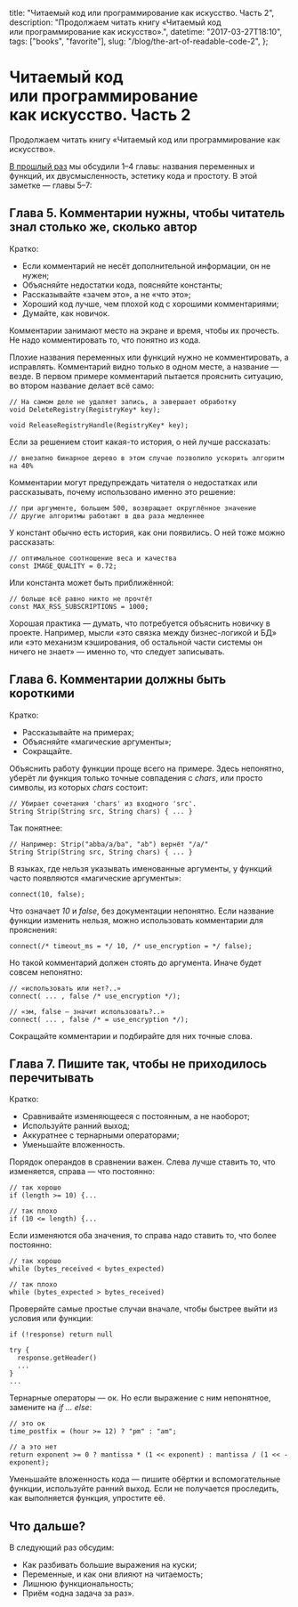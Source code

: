   title: "Читаемый код или программирование как искусство. Часть 2",
  description: "Продолжаем читать книгу «Читаемый код или программирование как искусство».",
  datetime: "2017-03-27T18:10",
  tags: ["books", "favorite"],
  slug: "/blog/the-art-of-readable-code-2",
};

# Читаемый код или программирование как искусство. Часть 2

Продолжаем читать книгу «Читаемый код или программирование как искусство».

[В прошлый раз](/blog/the-art-of-readable-code) мы обсудили 1–4 главы: названия переменных и функций, их двусмысленность, эстетику кода и простоту. В этой заметке — главы 5–7:

## Глава 5. Комментарии нужны, чтобы читатель знал столько же, сколько автор

Кратко:

- Если комментарий не несёт дополнительной информации, он не нужен;
- Объясняйте недостатки кода, поясняйте константы;
- Рассказывайте «зачем это», а не «что это»;
- Хороший код лучше, чем плохой код с хорошими комментариями;
- Думайте, как новичок.

Комментарии занимают место на экране и время, чтобы их прочесть. Не надо комментировать то, что понятно из кода.

Плохие названия переменных или функций нужно не комментировать, а исправлять. Комментарий видно только в одном месте, а название — везде. В первом примере комментарий пытается прояснить ситуацию, во втором название делает всё само:

```
// На самом деле не удаляет запись, а завершает обработку
void DeleteRegistry(RegistryKey* key);

void ReleaseRegistryHandle(RegistryKey* key);
```

Если за решением стоит какая-то история, о ней лучше рассказать:

```
// внезапно бинарное дерево в этом случае позволило ускорить алгоритм на 40%
```

Комментарии могут предупреждать читателя о недостатках или рассказывать, почему использовано именно это решение:

```
// при аргументе, большем 500, возвращает округлённое значение
// другие алгоритмы работают в два раза медленнее
```

У констант обычно есть история, как они появились. О ней тоже можно рассказать:

```
// оптимальное соотношение веса и качества
const IMAGE_QUALITY = 0.72;
```

Или константа может быть приближённой:

```
// больше всё равно никто не прочтёт
const MAX_RSS_SUBSCRIPTIONS = 1000;
```

Хорошая практика — думать, что потребуется объяснить новичку в проекте. Например, мысли «это связка между бизнес-логикой и БД» или «это механизм кэширования, об остальной части системы он ничего не знает» — именно то, что следует записывать.

## Глава 6. Комментарии должны быть короткими

Кратко:

- Рассказывайте на примерах;
- Объясняйте «магические аргументы»;
- Сокращайте.

Объяснить работу функции проще всего на примере. Здесь непонятно, уберёт ли функция только точные совпадения с _chars_, или просто символы, из которых _chars_ состоит:

```
// Убирает сочетания 'chars' из входного 'src'.
String Strip(String src, String chars) { ... }
```

Так понятнее:

```
// Например: Strip("abba/a/ba", "ab") вернёт "/a/"
String Strip(String src, String chars) { ... }
```

В языках, где нельзя указывать именованные аргументы, у функций часто появляются «магические аргументы»:

```
connect(10, false);
```

Что означает _10_ и _false_, без документации непонятно. Если название функции изменить нельзя, можно использовать комментарии для прояснения:

```
connect(/* timeout_ms = */ 10, /* use_encryption = */ false);
```

Но такой комментарий должен стоять до аргумента. Иначе будет совсем непонятно:

```
// «использовать или нет?..»
connect( ... , false /* use_encryption */);

// «эм, false — значит использовать?..»
connect( ... , false /* = use_encryption */);
```

Сокращайте комментарии и подбирайте для них точные слова.

## Глава 7. Пишите так, чтобы не приходилось перечитывать

Кратко:

- Сравнивайте изменяющееся с постоянным, а не наоборот;
- Используйте ранний выход;
- Аккуратнее с тернарными операторами;
- Уменьшайте вложенность.

Порядок операндов в сравнении важен. Слева лучше ставить то, что изменяется, справа — что постоянно:

```
// так хорошо
if (length >= 10) {...

// так плохо
if (10 <= length) {...
```

Если изменяются оба значения, то справа надо ставить то, что более постоянно:

```
// так хорошо
while (bytes_received < bytes_expected)

// так плохо
while (bytes_expected > bytes_received)
```

Проверяйте самые простые случаи вначале, чтобы быстрее выйти из условия или функции:

```
if (!response) return null

try {
  response.getHeader()
  ...
}
...
```

Тернарные операторы — ок. Но если выражение с ним непонятное, замените на _if ... else_:

```
// это ок
time_postfix = (hour >= 12) ? "pm" : "am";

// а это нет
return exponent >= 0 ? mantissa * (1 << exponent) : mantissa / (1 << -exponent);
```

Уменьшайте вложенность кода — пишите обёртки и вспомогательные функции, используйте ранний выход. Если не получается проследить, как выполняется функция, упростите её.

## Что дальше?

В следующий раз обсудим:

- Как разбивать большие выражения на куски;
- Переменные, и как они влияют на читаемость;
- Лишнюю функциональность;
- Приём «одна задача за раз».
